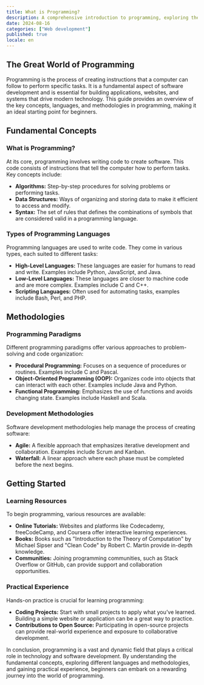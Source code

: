 ```yaml
---
title: What is Programming?
description: A comprehensive introduction to programming, exploring the fundamental concepts, languages, and methodologies that drive software development. Ideal for beginners looking to understand the basics of coding and programming.
date: 2024-08-16
categories: ["Web development"]
published: true
locale: en
---
```


## The Great World of Programming

Programming is the process of creating instructions that a computer can follow to perform specific tasks. It is a fundamental aspect of software development and is essential for building applications, websites, and systems that drive modern technology. This guide provides an overview of the key concepts, languages, and methodologies in programming, making it an ideal starting point for beginners.

## Fundamental Concepts

### What is Programming?

At its core, programming involves writing code to create software. This code consists of instructions that tell the computer how to perform tasks. Key concepts include:

- **Algorithms:** Step-by-step procedures for solving problems or performing tasks.
- **Data Structures:** Ways of organizing and storing data to make it efficient to access and modify.
- **Syntax:** The set of rules that defines the combinations of symbols that are considered valid in a programming language.

### Types of Programming Languages

Programming languages are used to write code. They come in various types, each suited to different tasks:

- **High-Level Languages:** These languages are easier for humans to read and write. Examples include Python, JavaScript, and Java.
- **Low-Level Languages:** These languages are closer to machine code and are more complex. Examples include C and C++.
- **Scripting Languages:** Often used for automating tasks, examples include Bash, Perl, and PHP.

## Methodologies

### Programming Paradigms

Different programming paradigms offer various approaches to problem-solving and code organization:

- **Procedural Programming:** Focuses on a sequence of procedures or routines. Examples include C and Pascal.
- **Object-Oriented Programming (OOP):** Organizes code into objects that can interact with each other. Examples include Java and Python.
- **Functional Programming:** Emphasizes the use of functions and avoids changing state. Examples include Haskell and Scala.

### Development Methodologies

Software development methodologies help manage the process of creating software:

- **Agile:** A flexible approach that emphasizes iterative development and collaboration. Examples include Scrum and Kanban.
- **Waterfall:** A linear approach where each phase must be completed before the next begins.

## Getting Started

### Learning Resources

To begin programming, various resources are available:

- **Online Tutorials:** Websites and platforms like Codecademy, freeCodeCamp, and Coursera offer interactive learning experiences.
- **Books:** Books such as "Introduction to the Theory of Computation" by Michael Sipser and "Clean Code" by Robert C. Martin provide in-depth knowledge.
- **Communities:** Joining programming communities, such as Stack Overflow or GitHub, can provide support and collaboration opportunities.

### Practical Experience

Hands-on practice is crucial for learning programming:

- **Coding Projects:** Start with small projects to apply what you’ve learned. Building a simple website or application can be a great way to practice.
- **Contributions to Open Source:** Participating in open-source projects can provide real-world experience and exposure to collaborative development.

In conclusion, programming is a vast and dynamic field that plays a critical role in technology and software development. By understanding the fundamental concepts, exploring different languages and methodologies, and gaining practical experience, beginners can embark on a rewarding journey into the world of programming.
